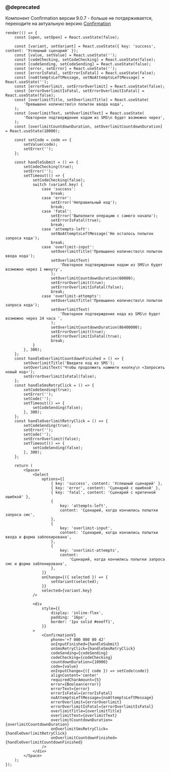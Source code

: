 ### @deprecated

Компонент Confirmation версии 9.0.7 - больше не потдерживается, переходите на актуальную версию [Confirmation](/docs/компоненты-confirmation--confirmation)

```tsx live
render(() => {
    const [open, setOpen] = React.useState(false);

    const [variant, setVariant] = React.useState({ key: 'success', content: 'Успешный сценарий' });
    const [value, setValue] = React.useState('');
    const [codeChecking, setCodeChecking] = React.useState(false);
    const [codeSending, setCodeSending] = React.useState(false);
    const [error, setError] = React.useState('');
    const [errorIsFatal, setErrorIsFatal] = React.useState(false);
    const [noAttemptsLeftMessage, setNoAttemptsLeftMessage] = React.useState('');
    const [errorOverlimit, setErrorOverlimit] = React.useState(false);
    const [errorOverlimitIsFatal, setErrorOverlimitIsFatal] = React.useState(false);
    const [overlimitTitle, setOverlimitTitle] = React.useState(
        'Превышено количество\n попыток ввода кода',
    );
    const [overlimitText, setOverlimitText] = React.useState(
        'Повторное подтверждение кодом из SMS\n будет возможно через',
    );
    const [overlimitCountdownDuration, setOverlimitCountdownDuration] = React.useState(10000);

    const setCode = code => {
        setValue(code);
        setError('');
    };

    const handleSubmit = () => {
        setCodeChecking(true);
        setError('');
        setTimeout(() => {
            setCodeChecking(false);
            switch (variant.key) {
                case 'success':
                    break;
                case 'error':
                    setError('Неправильный код');
                    break;
                case 'fatal':
                    setError('Выполните операцию с самого начала');
                    setErrorIsFatal(true);
                    break;
                case 'attempts-left':
                    setNoAttemptsLeftMessage('Не осталось попыток запроса кода');
                    break;
                case 'overlimit-input':
                    setOverlimitTitle('Превышено количество\n попыток ввода кода');
                    setOverlimitText(
                        'Повторное подтверждение кодом из SMS\n будет возможно через 1 минуту',
                    );
                    setOverlimitCountdownDuration(60000);
                    setErrorOverlimit(true);
                    setErrorOverlimitIsFatal(false);
                    break;
                case 'overlimit-attempts':
                    setOverlimitTitle('Превышено количество\n попыток запроса кода');
                    setOverlimitText(
                        'Повторное подтверждение кода из SMS\n будет возможно через 24 часа ',
                    );
                    setOverlimitCountdownDuration(86400000);
                    setErrorOverlimit(true);
                    setErrorOverlimitIsFatal(true);
                    break;
            }
        }, 300);
    };
    const handleOverlimitCountdownFinished = () => {
        setOverlimitTitle('Введите код из SMS');
        setOverlimitText('Чтобы продолжить нажмите кнопку\n «Запросить новый код»');
        setErrorOverlimitIsFatal(false);
    };
    const handleSmsRetryClick = () => {
        setCodeSending(true);
        setError('');
        setCode('');
        setTimeout(() => {
            setCodeSending(false);
        }, 300);
    };
    const handleOverlimitRetryClick = () => {
        setCodeSending(true);
        setError('');
        setCode('');
        setErrorOverlimit(false);
        setTimeout(() => {
            setCodeSending(false);
        }, 300);
    };

    return (
        <Space>
            <Select
                options={[
                    { key: 'success', content: 'Успешный сценарий' },
                    { key: 'error', content: 'Сценарий с ошибкой' },
                    { key: 'fatal', content: 'Сценарий с критичной ошибкой' },
                    {
                        key: 'attempts-left',
                        content: 'Сценарий, когда кончились попытки запроса смс',
                    },
                    {
                        key: 'overlimit-input',
                        content: 'Сценарий, когда кончились попытки ввода и форма заблокирована',
                    },
                    {
                        key: 'overlimit-attempts',
                        content:
                            'Сценарий, когда кончились попытки запроса смс и форма заблокирована',
                    },
                ]}
                onChange={({ selected }) => {
                    setVariant(selected);
                }}
                selected={variant.key}
            />

            <div
                style={{
                    display: 'inline-flex',
                    padding: '16px',
                    border: '1px solid #eeeff1',
                }}
            >
                <ConfirmationV1
                    phone='+7 000 000 00 42'
                    onInputFinished={handleSubmit}
                    onSmsRetryClick={handleSmsRetryClick}
                    codeSending={codeSending}
                    codeChecking={codeChecking}
                    countdownDuration={10000}
                    code={value}
                    onInputChange={({ code }) => setCode(code)}
                    alignContent='center'
                    requiredCharAmount={5}
                    error={Boolean(error)}
                    errorText={error}
                    errorIsFatal={errorIsFatal}
                    noAttemptsLeftMessage={noAttemptsLeftMessage}
                    errorOverlimit={errorOverlimit}
                    errorOverlimitIsFatal={errorOverlimitIsFatal}
                    overlimitTitle={overlimitTitle}
                    overlimitText={overlimitText}
                    overlimitCountdownDuration={overlimitCountdownDuration}
                    onOverlimitSmsRetryClick={handleOverlimitRetryClick}
                    onOverlimitCountdownFinished={handleOverlimitCountdownFinished}
                />
            </div>
        </Space>
    );
});
```
